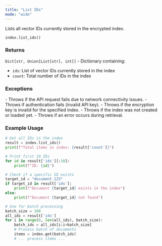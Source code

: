 ```yaml
---
title: "List IDs"
mode: "wide"
---
```


Lists all vector IDs currently stored in the encrypted index.

```python
index.list_ids()
```

### Returns

`Dict[str, Union[List[str], int]]` - Dictionary containing:
- `ids`: List of vector IDs currently stored in the index  
- `count`: Total number of IDs in the index

### Exceptions

<AccordionGroup>
    <Accordion title="Error">
        - Throws if the API request fails due to network connectivity issues.
        - Throws if authentication fails (invalid API key).
        - Throws if the encryption key is invalid for the specified index.
        - Throws if the index was not created or loaded yet.
        - Throws if an error occurs during retrieval.
    </Accordion>
</AccordionGroup>

### Example Usage

```python
# Get all IDs in the index
result = index.list_ids()
print(f"Total items in index: {result['count']}")

# Print first 10 IDs
for id in result['ids'][:10]:
    print(f"ID: {id}")

# Check if a specific ID exists
target_id = "document_123"
if target_id in result['ids']:
    print(f"Document {target_id} exists in the index")
else:
    print(f"Document {target_id} not found")

# Use for batch processing
batch_size = 100
all_ids = result['ids']
for i in range(0, len(all_ids), batch_size):
    batch_ids = all_ids[i:i+batch_size]
    # Process batch of documents
    items = index.get(batch_ids)
    # ... process items ...
```